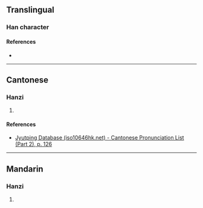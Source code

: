 {{character info/new}}
==Translingual==

===Han character===
{{Han char|rn=75|rad=木|as=05|sn=9|four=|canj=DNIH|ids=⿰木矛}}

====References====
* {{Han ref|kx=0519.060|dkj=14623|hdz=21192.010|uh=67D5|ud=26581}}

----

==Cantonese==

===Hanzi===
{{yue-hanzi|jyut=[[mau6]]|y=mau6}}

# {{rfdef|yue|sort=木05}}

====References====
* [http://www.iso10646hk.net/jp/document/download.jsp Jyutping Database (iso10646hk.net) - Cantonese Pronunciation List (Part 2), p. 126]

----

==Mandarin==

===Hanzi===
{{cmn-hanzi|pin=[[mào]] ([[mao4]])|wg=mao<sup>4</sup>}}

# {{rfdef|cmn|sort=木05}}